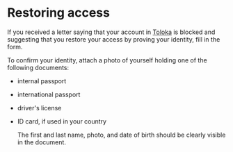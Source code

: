 # Restoring access

If you received a letter saying that your account in [Toloka](http://toloka.yandex.com/) is blocked and suggesting that you restore your access by proving your identity, fill in the form.

To confirm your identity, attach a photo of yourself holding one of the following documents:

- internal passport
- international passport
- driver's license
- ID card, if used in your country

    The first and last name, photo, and date of birth should be clearly visible in the document.

<YandexForm name="registration" src="https://forms.yandex.com/surveys/13464611.aae9597a9c66c630f2b7810fbddb942128830095/?lang=en&iframe=1&service=toloka-ai"/>
